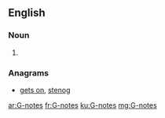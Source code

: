 ==English==

===Noun===
{{head|en}}

# {{plural of|G-note}}

===Anagrams===
* [[gets on#English|gets on]], [[stenog#English|stenog]]

[[ar:G-notes]]
[[fr:G-notes]]
[[ku:G-notes]]
[[mg:G-notes]]